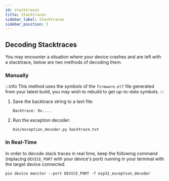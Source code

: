 ```yaml
---
id: stacktraces
title: Stacktraces
sidebar_label: Stacktraces
sidebar_position: 5
---
```


## Decoding Stacktraces

You may encounter a situation where your device crashes and are left with a stacktrace, below are two methods of decoding them.

### Manually

:::info
This method uses the symbols of the `firmware.elf` file generated from your latest build, you may wish to rebuild to get up-to-date symbols.
:::

1. Save the backtrace string to a text file:

   ```text title="backtrace.txt"
   Backtrace: 0x....
   ```

2. Run the exception decoder:
   ```shell
   bin/exception_decoder.py backtrace.txt
   ```

### In Real-Time

In order to decode stack traces in real time, keep the following command (replacing `DEVICE_PORT` with your device's port) running in your terminal with the target device connected:

```shell
pio device monitor --port DEVICE_PORT -f esp32_exception_decoder
```
